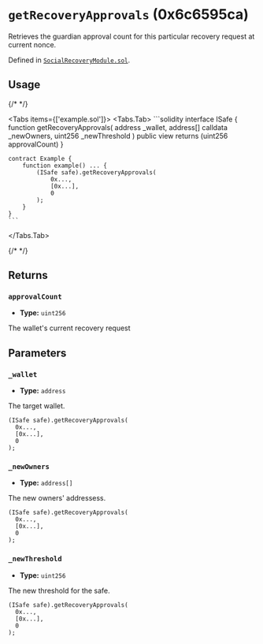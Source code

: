 



# `getRecoveryApprovals` (0x6c6595ca)



Retrieves the guardian approval count for this particular recovery request at current nonce.




Defined in [`SocialRecoveryModule.sol`](https://github.com/safe-global/safe-modules/tree/recovery/v0.1.0/modules/recovery/contracts/generated-markups/candide-contracts/contracts/modules/social_recovery/SocialRecoveryModule.sol#Lundefined).


## Usage

{/* <!-- vale off --> */}

<Tabs items={['example.sol']}>
  <Tabs.Tab>
    ```solidity
    interface ISafe {
        function getRecoveryApprovals( address _wallet, address[] calldata _newOwners, uint256 _newThreshold ) public view returns (uint256 approvalCount)
    }

    contract Example {
        function example() ... {
            (ISafe safe).getRecoveryApprovals(
                0x...,
                [0x...],
                0
            );
        }
    }
    ```
  </Tabs.Tab>
</Tabs>

{/* <!-- vale on --> */}

## Returns

### `approvalCount`

  - **Type:** `uint256`

  The wallet's current recovery request




## Parameters

### `_wallet`

  - **Type:** `address`

  The target wallet.

  ```solidity focus=2
  (ISafe safe).getRecoveryApprovals(
    0x...,
    [0x...],
    0
  );
  ```


### `_newOwners`

  - **Type:** `address[]`

  The new owners' addressess.

  ```solidity focus=3
  (ISafe safe).getRecoveryApprovals(
    0x...,
    [0x...],
    0
  );
  ```


### `_newThreshold`

  - **Type:** `uint256`

  The new threshold for the safe.

  ```solidity focus=4
  (ISafe safe).getRecoveryApprovals(
    0x...,
    [0x...],
    0
  );
  ```





